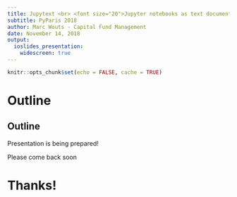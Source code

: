 ```yaml
---
title: Jupytext <br> <font size="20">Jupyter notebooks as text documents</font>
subtitle: PyParis 2018
author: Marc Wouts - Capital Fund Management
date: November 14, 2018
output: 
  ioslides_presentation:
    widescreen: true
---
```


```r
knitr::opts_chunk$set(echo = FALSE, cache = TRUE)
```

# Outline

## Outline

Presentation is being prepared!
<br>

Please come back soon


# Thanks!
